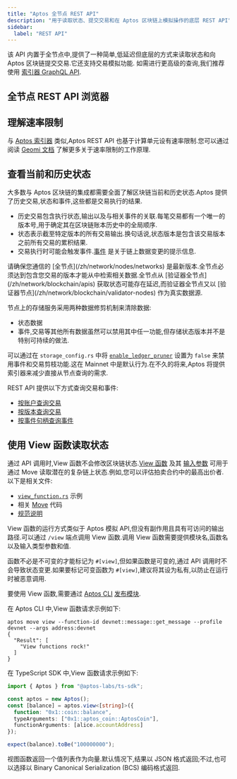 ```yaml
---
title: "Aptos 全节点 REST API"
description: "用于读取状态、提交交易和在 Aptos 区块链上模拟操作的底层 REST API"
sidebar:
  label: "REST API"
---
```



该 API 内置于全节点中,提供了一种简单,低延迟但底层的方式来读取状态和向 Aptos 区块链提交交易.它还支持交易模拟功能.
如需进行更高级的查询,我们推荐使用 [索引器 GraphQL API](/zh/build/indexer).

## 全节点 REST API 浏览器

<CardGrid>
  <LinkCard href="https://api.mainnet.aptoslabs.com/v1/spec#/" title="主网全节点 REST API" description="主网 REST API 浏览器" target="_blank" />

  <LinkCard href="https://api.testnet.aptoslabs.com/v1/spec#/" title="测试网全节点 REST API" description="测试网 REST API 浏览器" target="_blank" />

  <LinkCard href="https://api.devnet.aptoslabs.com/v1/spec#/" title="开发网全节点 REST API" description="开发网 REST API 浏览器" target="_blank" />
</CardGrid>

## 理解速率限制

与 [Aptos 索引器](/zh/build/indexer/indexer-api) 类似,Aptos REST API 也基于计算单元设有速率限制.您可以通过阅读 [Geomi 文档](https://geomi.dev/docs/admin/billing) 了解更多关于速率限制的工作原理.

## 查看当前和历史状态

大多数与 Aptos 区块链的集成都需要全面了解区块链当前和历史状态.Aptos 提供了历史交易,状态和事件,这些都是交易执行的结果.

- 历史交易包含执行状态,输出以及与相关事件的关联.每笔交易都有一个唯一的版本号,用于确定其在区块链账本历史中的全局顺序.
- 状态表示截至特定版本的所有交易输出.换句话说,状态版本是包含该交易版本之前所有交易的累积结果.
- 交易执行时可能会触发事件.[事件](/zh/network/blockchain/events) 是关于链上数据变更的提示信息.

<Aside type="note">
  请确保您通信的 [全节点](/zh/network/nodes/networks) 是最新版本.全节点必须达到包含您交易的版本才能从中检索相关数据.全节点从 [验证器全节点](/zh/network/blockchain/apis) 获取状态可能存在延迟,而验证器全节点又以 [验证器节点](/zh/network/blockchain/validator-nodes) 作为真实数据源.
</Aside>

节点上的存储服务采用两种数据修剪机制来清除数据:

- 状态数据
- 事件,交易等其他所有数据虽然可以禁用其中任一功能,但存储状态版本并不是特别可持续的做法.

可以通过在 `storage_config.rs` 中将 [`enable_ledger_pruner`](https://github.com/aptos-labs/aptos-core/blob/cf0bc2e4031a843cdc0c04e70b3f7cd92666afcf/config/src/config/storage_config.rs#L141) 设置为 `false` 来禁用事件和交易剪枝功能.这在 Mainnet 中是默认行为.在不久的将来,Aptos 将提供索引器来减少直接从节点查询的需求.

REST API 提供以下方式查询交易和事件:

- [按账户查询交易](https://api.devnet.aptoslabs.com/v1/spec#/operations/get_account_transactions)
- [按版本查询交易](https://api.devnet.aptoslabs.com/v1/spec#/operations/get_transaction_by_version)
- [按事件句柄查询事件](https://api.devnet.aptoslabs.com/v1/spec#/operations/get_events_by_event_handle)

## 使用 View 函数读取状态

通过 API 调用时,View 函数不会修改区块链状态.[View 函数](https://github.com/aptos-labs/aptos-core/blob/main/api/src/view_function.rs) 及其 [输入参数](https://github.com/aptos-labs/aptos-core/blob/main/api/types/src/view.rs) 可用于通过 Move 读取潜在的复杂链上状态.例如,您可以评估拍卖合约中的最高出价者.以下是相关文件:

- [`view_function.rs`](https://github.com/aptos-labs/aptos-core/blob/main/api/src/tests/view_function.rs) 示例
- 相关 [Move](https://github.com/aptos-labs/aptos-core/blob/90c33dc7a18662839cd50f3b70baece0e2dbfc71/aptos-move/framework/aptos-framework/sources/coin.move#L226) 代码
- [规范说明](https://github.com/aptos-labs/aptos-core/blob/90c33dc7a18662839cd50f3b70baece0e2dbfc71/api/doc/spec.yaml#L8513)

View 函数的运行方式类似于 Aptos 模拟 API,但没有副作用且具有可访问的输出路径.可以通过 `/view` 端点调用 View 函数.调用 View 函数需要提供模块名,函数名以及输入类型参数和值.

函数不必是不可变的才能标记为 `#[view]`,但如果函数是可变的,通过 API 调用时不会导致状态变更.如果要标记可变函数为 `#[view]`,建议将其设为私有,以防止在运行时被恶意调用.

要使用 View 函数,需要通过 [Aptos CLI](/zh/build/cli) [发布模块](/zh/build/cli/working-with-move-contracts).

在 Aptos CLI 中,View 函数请求示例如下:

```shellscript filename="终端"
aptos move view --function-id devnet::message::get_message --profile devnet --args address:devnet
{
  "Result": [
    "View functions rock!"
  ]
}
```

在 TypeScript SDK 中,View 函数请求示例如下:

```typescript filename="index.ts"
import { Aptos } from "@aptos-labs/ts-sdk";

const aptos = new Aptos();
const [balance] = aptos.view<[string]>({
  function: "0x1::coin::balance",
  typeArguments: ["0x1::aptos_coin::AptosCoin"],
  functionArguments: [alice.accountAddress]
});

expect(balance).toBe("100000000");
```

视图函数返回一个值列表作为向量.默认情况下,结果以 JSON 格式返回;不过,也可以选择以 Binary Canonical Serialization (BCS) 编码格式返回.
